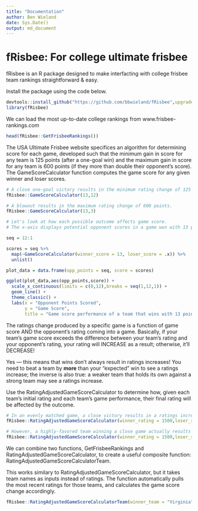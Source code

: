 ```yaml
---
title: "Documentation"
author: Ben Wieland
date: Sys.Date()
output: md_document
---
```


# fRisbee: For college ultimate frisbee

fRisbee is an R package designed to make interfacting with college frisbee team rankings straightforward & easy. 

Install the package using the code below.

```r
devtools::install_github("https://github.com/bbwieland/fRisbee",upgrade = "ask",force = T)
library(fRisbee)
```

We can load the most up-to-date college rankings from www.frisbee-rankings.com 

``` r
head(fRisbee::GetFrisbeeRankings())
```

The USA Ultimate Frisbee website specifices an algorithm for determining score for each game, developed such that the minimum gain in score for any team is 125 points (after a one-goal win) and the maximum gain in score for any team is 600 points (if they more than double their opponent's score). The GameScoreCalculator function computes the game score for any given winner and loser scores. 

```r
# A close one-goal victory results in the minimum rating change of 125 points.
fRisbee::GameScoreCalculator(13,12)

# A blowout results in the maximum rating change of 600 points.
fRisbee::GameScoreCalculator(13,3)

# Let's look at how each possible outcome affects game score. 
# The x-axis displays potential opponent scores in a game won with 13 points.

seq = 12:1

scores = seq %>%
  map(~GameScoreCalculator(winner_score = 13, loser_score = .x)) %>%
  unlist()

plot_data = data.frame(opp_points = seq, score = scores)

ggplot(plot_data,aes(opp_points,score)) +
  scale_x_continuous(limits = c(0,12),breaks = seq(1,12,1)) +
  geom_line() +
  theme_classic() +
  labs(x = "Opponent Points Scored",
       y = "Game Score",
       title = "Game score performance of a team that wins with 13 points")

```

The ratings change produced by a specific game is a function of game score AND the opponent's rating coming into a game. Basically, if your team's game score exceeds the difference between your team's rating and your opponent's rating, your rating will INCREASE as a result; otherwise, it'll DECREASE! 

Yes — this means that wins don't always result in ratings increases! You need to beat a team by **more** than your "expected" win to see a ratings increase; the inverse is also true: a weaker team that holds its own against a strong team may see a ratings increase. 

Use the RatingAdjustedGameScoreCalculator to determine how, given each team's initial rating and each team's game performance, their final rating will be affected by the outcome.

```r
# In an evenly matched game, a close victory results in a ratings increase.
fRisbee::RatingAdjustedGameScoreCalculator(winner_rating = 1500,loser_rating = 1500,winner_score = 13, loser_score = 12)
```

``` r
# However, a highly-favored team winning a close game actually results in a ratings increase for the LOSING team.
fRisbee::RatingAdjustedGameScoreCalculator(winner_rating = 1500,loser_rating = 1000,winner_score = 13, loser_score = 12)
```

We can combine two functions, GetFrisbeeRankings and RatingAdjustedGameScoreCalculator, to create a useful composite function: RatingAdjustedGameScoreCalculatorTeam.

This works similary to RatingAdjustedGameScoreCalculator, but it takes team names as inputs instead of ratings. The function automatically pulls the most recent ratings for those teams, and calculates the game score change accordingly.

```r
fRisbee::RatingAdjustedGameScoreCalculatorTeam(winner_team = "Virginia",loser_team = "Virginia Tech",winner_score = 13, loser_score = 8)
```

